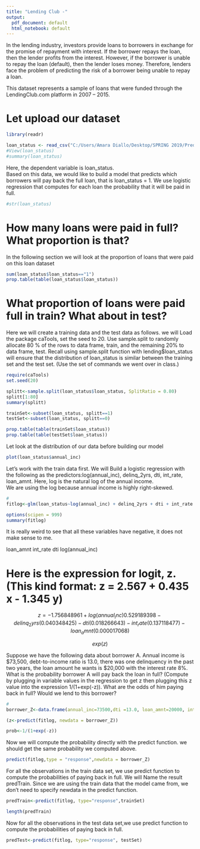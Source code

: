 ---
title: "Lending Club -"
output:
  pdf_document: default
  html_notebook: default
---


In the lending industry, investors provide loans to borrowers in exchange for the promise of repayment with interest. If the borrower repays the loan, then the lender profits from the interest. However, if the borrower is unable to repay the loan (default), then the lender loses money. Therefore, lenders face the problem of predicting the risk of a borrower being unable to repay a loan.

This dataset represents a sample of loans that were funded through the LendingClub.com platform in 2007 – 2015.

# Let upload our dataset 

```{r message=FALSE, warning=FALSE}
library(readr)

loan_status <- read_csv("C:/Users/Amara Diallo/Desktop/SPRING 2019/Predictive 353/dataset/LendingClub(1).csv")
#View(loan_status)
#summary(loan_status)

```

Here, the dependent variable is loan_status.   
Based on this data, we would like to build a model that predicts which borrowers will pay back the full loan, that is loan_status = 1.   We use logistic regression that computes for each loan the probability that it will be paid in full.  

```{r}
#str(loan_status)

```

# How many loans were paid in full?  What proportion is that?

In the following section we will look at the proportion of loans that were paid on this loan dataset

```{r}

sum(loan_status$loan_status=="1")
prop.table(table(loan_status$loan_status))
```

# What proportion of loans were paid full in train?  What about in test?
 
 Here we will create a training data and the test data as follows.  we will Load the package caTools, set the seed to 20.  Use sample.split to randomly allocate 80 % of the rows to data frame, train, and the remaining 20% to data frame, test.  Recall using sample.split function with lending$loan_status will ensure that the distribution of loan_status is similar between the training set and the test set.  (Use the set of commands we went over in class.)  

```{r}

require(caTools)
set.seed(20)

splitt<-sample.split(loan_status$loan_status, SplitRatio = 0.80)
splitt[1:80]
summary(splitt)

```
```{r}
trainSet<-subset(loan_status, splitt==1)
testSet<-subset(loan_status, splitt==0)

prop.table(table(trainSet$loan_status))
prop.table(table(testSet$loan_status))
```
Let look at the distribution of our data before building our model

```{r}

plot(loan_status$annual_inc)
```


Let's work with the train data first.  We will Build a logistic regression with the following as the predictors:log(annual_inc), delinq_2yrs, dti, int_rate, loan_amnt.  Here, log is the natural log of the annual income.  
We are using the log because annual income is highly right-skewed. 


```{r}
# 
fitlog<-glm(loan_status~log(annual_inc) + delinq_2yrs + dti + int_rate + loan_amnt, data=trainSet,family=binomial)

options(scipen = 999)
summary(fitlog)

```

It is really weird to see that all these variables have negative, it does not make sense to me.

loan_amnt
int_rate
dti
log(annual_inc)


# Here is the expression for logit, z.  (This kind format:  z = 2.567 + 0.435 x - 1.345 y)

$$z= -1.756848961 + log(annual_inc)0.529189398 -delinq_2yrs(0.040348425) -dti(0.018266643) -int_rate(0.137118477) -loan_amnt(0.000017068)$$

$$exp(z)$$

Suppose we have the following data about borrower A.  Annual income is $73,500, debt-to-income ratio is 13.0, there was one delinquency in the past two years, the loan amount he wants is $20,000 with the interest rate 8%.  What is the probability borrower A will pay back the loan in full?  (Compute by plugging in variable values in the regression to get z then plugging this z value into the expression 1/(1+exp(-z)).  What are the odds of him paying back in full?  Would we lend to this borrower?  


```{r}
# 
borrower_Z<-data.frame(annual_inc=73500,dti =13.0, loan_amnt=20000, int_rate=8, delinq_2yrs=1)

(z<-predict(fitlog, newdata = borrower_Z))

prob<-1/(1+exp(-z))


```
Now we will compute the probability directly with the predict function.  we should get the same probability we computed above.

```{r}
predict(fitlog,type = "response",newdata = borrower_Z)
```

For all the observations in the train data set, we use predict function to compute the probabilities of paying back in full. We will Name the result predTrain.  Since we are using the train data that the model came from, we don't need to specify newdata in the predict function. 

```{r}
predTrain<-predict(fitlog, type="response",trainSet)

length(predTrain)
```
Now for all the observations in the test data set,we use predict function to compute the probabilities of paying back in full.   

```{r}

predTest<-predict(fitlog, type="response", testSet)

```

